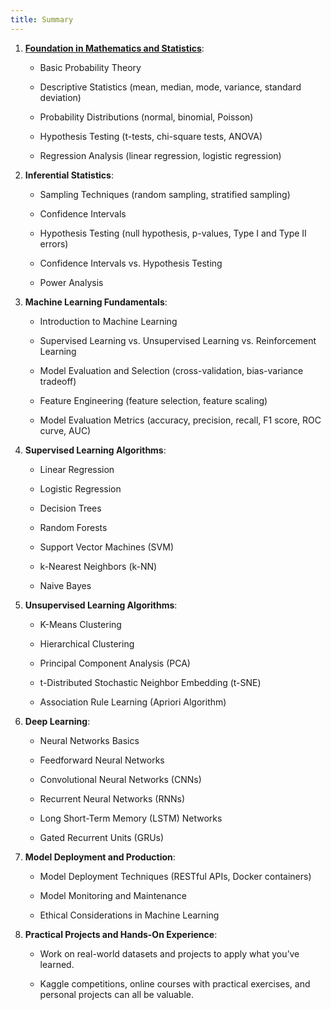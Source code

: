 ```yaml
---
title: Summary
---
```


1.  [**Foundation in Mathematics and Statistics**](Topic1.qmd):

    -   Basic Probability Theory

    -   Descriptive Statistics (mean, median, mode, variance, standard deviation)

    -   Probability Distributions (normal, binomial, Poisson)

    -   Hypothesis Testing (t-tests, chi-square tests, ANOVA)

    -   Regression Analysis (linear regression, logistic regression)

2.  **Inferential Statistics**:

    -   Sampling Techniques (random sampling, stratified sampling)

    -   Confidence Intervals

    -   Hypothesis Testing (null hypothesis, p-values, Type I and Type II errors)

    -   Confidence Intervals vs. Hypothesis Testing

    -   Power Analysis

3.  **Machine Learning Fundamentals**:

    -   Introduction to Machine Learning

    -   Supervised Learning vs. Unsupervised Learning vs. Reinforcement Learning

    -   Model Evaluation and Selection (cross-validation, bias-variance tradeoff)

    -   Feature Engineering (feature selection, feature scaling)

    -   Model Evaluation Metrics (accuracy, precision, recall, F1 score, ROC curve, AUC)

4.  **Supervised Learning Algorithms**:

    -   Linear Regression

    -   Logistic Regression

    -   Decision Trees

    -   Random Forests

    -   Support Vector Machines (SVM)

    -   k-Nearest Neighbors (k-NN)

    -   Naive Bayes

5.  **Unsupervised Learning Algorithms**:

    -   K-Means Clustering

    -   Hierarchical Clustering

    -   Principal Component Analysis (PCA)

    -   t-Distributed Stochastic Neighbor Embedding (t-SNE)

    -   Association Rule Learning (Apriori Algorithm)

6.  **Deep Learning**:

    -   Neural Networks Basics

    -   Feedforward Neural Networks

    -   Convolutional Neural Networks (CNNs)

    -   Recurrent Neural Networks (RNNs)

    -   Long Short-Term Memory (LSTM) Networks

    -   Gated Recurrent Units (GRUs)

7.  **Model Deployment and Production**:

    -   Model Deployment Techniques (RESTful APIs, Docker containers)

    -   Model Monitoring and Maintenance

    -   Ethical Considerations in Machine Learning

8.  **Practical Projects and Hands-On Experience**:

    -   Work on real-world datasets and projects to apply what you've learned.

    -   Kaggle competitions, online courses with practical exercises, and personal projects can all be valuable.
